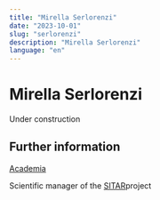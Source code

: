 ```yaml
---
title: "Mirella Serlorenzi"
date: "2023-10-01"
slug: "serlorenzi"
description: "Mirella Serlorenzi"
language: "en"
---
```


# Mirella Serlorenzi

Under construction

## Further information

<a href="https://archeologicaroma.academia.edu/MirellaSerlorenzi" target="_blank">Academia</a>

Scientific manager of the <a href="https://www.archeositarproject.it/" target="_blank">SITAR</a>project